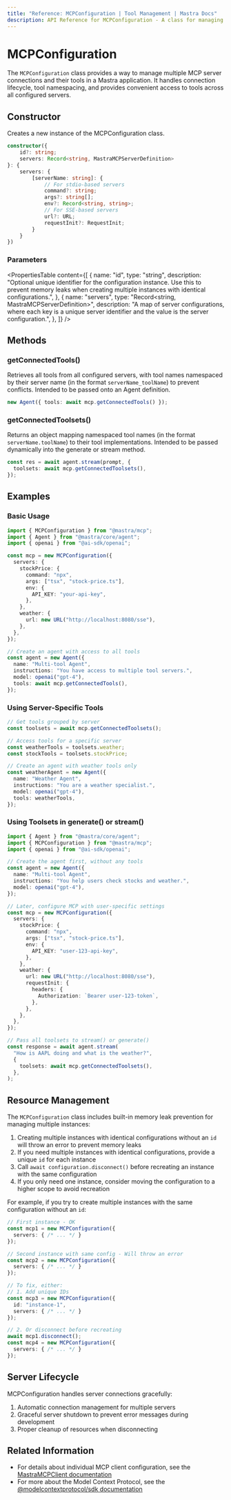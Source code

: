 ```yaml
---
title: "Reference: MCPConfiguration | Tool Management | Mastra Docs"
description: API Reference for MCPConfiguration - A class for managing multiple Model Context Protocol servers and their tools.
---
```


# MCPConfiguration

The `MCPConfiguration` class provides a way to manage multiple MCP server connections and their tools in a Mastra application. It handles connection lifecycle, tool namespacing, and provides convenient access to tools across all configured servers.

## Constructor

Creates a new instance of the MCPConfiguration class.

```typescript
constructor({
    id?: string;
    servers: Record<string, MastraMCPServerDefinition>
}: {
    servers: {
        [serverName: string]: {
            // For stdio-based servers
            command?: string;
            args?: string[];
            env?: Record<string, string>;
            // For SSE-based servers
            url?: URL;
            requestInit?: RequestInit;
        }
    }
})
```

### Parameters

<PropertiesTable
  content={[
    {
      name: "id",
      type: "string",
      description:
        "Optional unique identifier for the configuration instance. Use this to prevent memory leaks when creating multiple instances with identical configurations.",
    },
    {
      name: "servers",
      type: "Record<string, MastraMCPServerDefinition>",
      description:
        "A map of server configurations, where each key is a unique server identifier and the value is the server configuration.",
    },
  ]}
/>



## Methods

### getConnectedTools()

Retrieves all tools from all configured servers, with tool names namespaced by their server name (in the format `serverName_toolName`) to prevent conflicts.
Intended to be passed onto an Agent definition.

```ts
new Agent({ tools: await mcp.getConnectedTools() });
```

### getConnectedToolsets()

Returns an object mapping namespaced tool names (in the format `serverName.toolName`) to their tool implementations.
Intended to be passed dynamically into the generate or stream method.

```typescript
const res = await agent.stream(prompt, {
  toolsets: await mcp.getConnectedToolsets(),
});
```

## Examples

### Basic Usage

```typescript
import { MCPConfiguration } from "@mastra/mcp";
import { Agent } from "@mastra/core/agent";
import { openai } from "@ai-sdk/openai";

const mcp = new MCPConfiguration({
  servers: {
    stockPrice: {
      command: "npx",
      args: ["tsx", "stock-price.ts"],
      env: {
        API_KEY: "your-api-key",
      },
    },
    weather: {
      url: new URL("http://localhost:8080/sse"),
    },
  },
});

// Create an agent with access to all tools
const agent = new Agent({
  name: "Multi-tool Agent",
  instructions: "You have access to multiple tool servers.",
  model: openai("gpt-4"),
  tools: await mcp.getConnectedTools(),
});
```

### Using Server-Specific Tools

```typescript
// Get tools grouped by server
const toolsets = await mcp.getConnectedToolsets();

// Access tools for a specific server
const weatherTools = toolsets.weather;
const stockTools = toolsets.stockPrice;

// Create an agent with weather tools only
const weatherAgent = new Agent({
  name: "Weather Agent",
  instructions: "You are a weather specialist.",
  model: openai("gpt-4"),
  tools: weatherTools,
});
```

### Using Toolsets in generate() or stream()

```typescript
import { Agent } from "@mastra/core/agent";
import { MCPConfiguration } from "@mastra/mcp";
import { openai } from "@ai-sdk/openai";

// Create the agent first, without any tools
const agent = new Agent({
  name: "Multi-tool Agent",
  instructions: "You help users check stocks and weather.",
  model: openai("gpt-4"),
});

// Later, configure MCP with user-specific settings
const mcp = new MCPConfiguration({
  servers: {
    stockPrice: {
      command: "npx",
      args: ["tsx", "stock-price.ts"],
      env: {
        API_KEY: "user-123-api-key",
      },
    },
    weather: {
      url: new URL("http://localhost:8080/sse"),
      requestInit: {
        headers: {
          Authorization: `Bearer user-123-token`,
        },
      },
    },
  },
});

// Pass all toolsets to stream() or generate()
const response = await agent.stream(
  "How is AAPL doing and what is the weather?",
  {
    toolsets: await mcp.getConnectedToolsets(),
  },
);
```

## Resource Management

The `MCPConfiguration` class includes built-in memory leak prevention for managing multiple instances:

1. Creating multiple instances with identical configurations without an `id` will throw an error to prevent memory leaks
2. If you need multiple instances with identical configurations, provide a unique `id` for each instance
3. Call `await configuration.disconnect()` before recreating an instance with the same configuration
4. If you only need one instance, consider moving the configuration to a higher scope to avoid recreation

For example, if you try to create multiple instances with the same configuration without an `id`:

```typescript
// First instance - OK
const mcp1 = new MCPConfiguration({
  servers: { /* ... */ }
});

// Second instance with same config - Will throw an error
const mcp2 = new MCPConfiguration({
  servers: { /* ... */ }
});

// To fix, either:
// 1. Add unique IDs
const mcp3 = new MCPConfiguration({
  id: "instance-1",
  servers: { /* ... */ }
});

// 2. Or disconnect before recreating
await mcp1.disconnect();
const mcp4 = new MCPConfiguration({
  servers: { /* ... */ }
});
```

## Server Lifecycle

MCPConfiguration handles server connections gracefully:

1. Automatic connection management for multiple servers
2. Graceful server shutdown to prevent error messages during development
3. Proper cleanup of resources when disconnecting

## Related Information

- For details about individual MCP client configuration, see the [MastraMCPClient documentation](./client)
- For more about the Model Context Protocol, see the [@modelcontextprotocol/sdk documentation](https://github.com/modelcontextprotocol/typescript-sdk)

